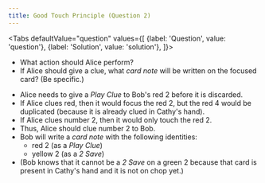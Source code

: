 ```yaml
---
title: Good Touch Principle (Question 2)
---
```



<BeginnersGuideProgress id="good-touch-principle-question-2" />

<Tabs
  defaultValue="question"
  values={[
    {label: 'Question', value: 'question'},
    {label: 'Solution', value: 'solution'},
  ]}>
<TabItem value="question">

- What action should Alice perform?
- If Alice should give a clue, what _card note_ will be written on the focused card? (Be specific.)

</TabItem>
<TabItem value="solution">

- Alice needs to give a _Play Clue_ to Bob's red 2 before it is discarded.
- If Alice clues red, then it would focus the red 2, but the red 4 would be duplicated (because it is already clued in Cathy's hand).
- If Alice clues number 2, then it would only touch the red 2.
- Thus, Alice should clue number 2 to Bob.
- Bob will write a _card note_ with the following identities:
  - red 2 (as a _Play Clue_)
  - yellow 2 (as a _2 Save_)
- (Bob knows that it cannot be a _2 Save_ on a green 2 because that card is present in Cathy's hand and it is not on chop yet.)

</TabItem>
</Tabs>

<GoodTouchPrincipleQuestion2 />
